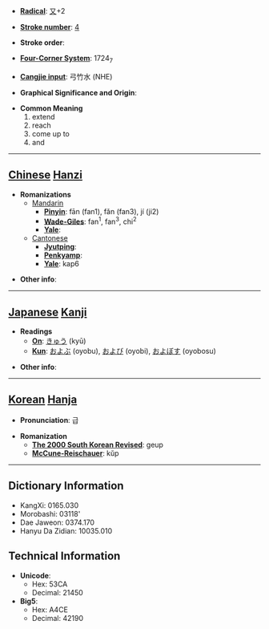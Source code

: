 * '''[[Wiktionary:Chinese radical index| Radical]]''': [[Wiktionary:Chinese radical index 又|又]]+2

* '''[[Wiktionary:Chinese total strokes index|Stroke number]]''': [[Wiktionary:Chinese total strokes index 4|4]]

* '''Stroke order''': 

* '''[[Wiktionary:Chinese four corner index|Four-Corner System]]''': 1724<sub>7</sub>

* '''[[Wiktionary:Chinese Cangjie index|Cangjie input]]''': 弓竹水 (NHE)

* '''Graphical Significance and Origin''': 

* '''Common Meaning'''
*#extend
*# reach
*# come up to
*# and


----

== [[Chinese]] [[Hanzi]] ==

* '''Romanizations'''
** [[Mandarin]]
*** '''[[Pinyin]]''': fān (fan1), fǎn (fan3), jí (ji2)
*** '''[[Wade-Giles]]''': fan<sup>1</sup>, fan<sup>3</sup>, chi<sup>2</sup>
*** '''[[Yale]]''': 
**[[Cantonese]]
***'''[[Jyutping]]''':
***'''[[Penkyamp]]''': 
***'''[[Yale]]''': kap6

* '''Other info''': 

----

== [[Japanese]] [[Kanji]] ==

* '''Readings'''
** '''[[On]]''': [[きゅう]] (kyū)
** '''[[Kun]]''': [[およぶ]] (oyobu), [[および]] (oyobi), [[およぼす]] (oyobosu)

* '''Other info''':  

----

== [[Korean]] [[Hanja]] ==

* '''Pronunciation''': 급

* '''Romanization'''
** '''[[The 2000 South Korean Revised Romanization|The 2000 South Korean Revised]]''': geup
** '''[[McCune-Reischauer]]''': kŭp

----

== Dictionary Information ==

* KangXi: 0165.030
* Morobashi: 03118'
* Dae Jaweon: 0374.170
* Hanyu Da Zidian: 10035.010

== Technical Information ==

* '''Unicode''':
** Hex: 53CA
** Decimal: 21450
* '''Big5''':
** Hex: A4CE
** Decimal: 42190
